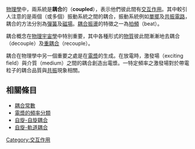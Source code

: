 {{otheruses|耦合}}
{{noteTA
|G1=物理學
}}
{{Coupling in science}}
[[物理學|物理學]]中，兩系統是'''耦合'''的（'''coupled'''），表示他們彼此間有[[交互作用|交互作用]]。其中較引人注意的是兩個（或多個）振動系統之間的耦合，振動系統例如[[單擺|單擺]]及[[共振電路|共振電路]]，耦合的方法分別為[[彈簧|彈簧]]及[[磁場|磁場]]。[[耦合振盪|耦合振盪]]的特徵之一為[[拍頻|拍頻]]（beat）。

耦合概念在[[物理宇宙學|物理宇宙學]]中特別重要，其中各種形式的[[物質|物質]]彼此間漸漸地去耦合（decouple）及[[重組|重耦合]]（recouple）。

耦合在物理學中另一個重要之處是在[[電漿|電漿]]的生成。在放電時，激發場（exciting field）與介質（medium）之間的耦合創造出電漿。一特定頻率之激發場對於帶電粒子的耦合品質與[[共振|共振]]現象相關。

==相關條目==
* [[耦合常數|耦合常數]]
* [[電漿的頻率分類|電漿的頻率分類]]
* [[自旋-自旋耦合|自旋-自旋耦合]]
* [[自旋-軌道耦合|自旋-軌道耦合]]

[[Category:交互作用|Category:交互作用]]